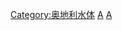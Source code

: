 {{Commons cat|Waterfalls of Austria}}

[[Category:奥地利水体|Category:奥地利水体]]
[[Category:各国瀑布|A]]
[[Category:欧洲瀑布|A]]